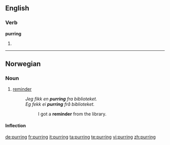 ==English==

===Verb===
'''purring'''

# {{present participle of|purr}}

----

==Norwegian==

===Noun===
{{infl|no|noun}}

# [[reminder]]
#: ''Jeg fikk en '''purring''' fra biblioteket.'' {{qualifier|Bokmål}}
#: ''Eg fekk ei '''purring''' frå biblioteket.'' {{qualifier|Nynorsk}}
#:: I got a '''reminder''' from the library.

====Inflection====
{{no-noun-infl|nb-class=f1|nb-class2=m1|nn-class=f3}}

[[de:purring]]
[[fr:purring]]
[[it:purring]]
[[ta:purring]]
[[te:purring]]
[[vi:purring]]
[[zh:purring]]